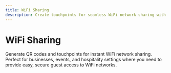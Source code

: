 ```yaml
---
title: WiFi Sharing
description: Create touchpoints for seamless WiFi network sharing with QR codes, enabling easy guest access and network distribution for events and businesses.
---
```


# WiFi Sharing

Generate QR codes and touchpoints for instant WiFi network sharing. Perfect for businesses, events, and hospitality settings where you need to provide easy, secure guest access to WiFi networks.
